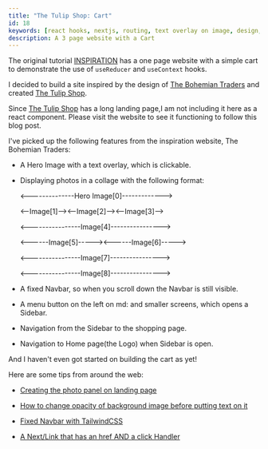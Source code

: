 ```yaml
---
title: "The Tulip Shop: Cart" 
id: 18
keywords: [react hooks, nextjs, routing, text overlay on image, design, cart, shopping cart, useContext, useState]
description: A 3 page website with a Cart
---
```

The original tutorial [INSPIRATION](https://react-projects-14-usereducer-cart.netlify.app/) has a one page website with a simple cart to demonstrate the use of `useReducer` and `useContext` hooks.

I decided to build a site inspired by the design of [The Bohemian Traders](https://bohemiantraders.com) and created [The Tulip Shop](/thetulipshop).

Since [The Tulip Shop](/thetulipshop) has a long landing page,I am not including it here as a react component. Please visit the website to see it functioning to follow this blog post.

I've picked up the following features from the inspiration website, The Bohemian Traders:

- A Hero Image with a text overlay, which is clickable.

- Displaying photos in a collage with the following format:
  
  <--------------Hero Image[0]------------->

  <--Image[1]--><--Image[2]--><--Image[3]-->
  
  <----------------Image[4]---------------->
  
  <------Image[5]-----><------Image[6]----->
  
  <----------------Image[7]---------------->
  
  <----------------Image[8]----------------> 

- A fixed Navbar, so when you scroll down the Navbar is still visible.

- A menu button on the left on md: and smaller screens, which opens a Sidebar.

- Navigation from the Sidebar to the shopping page.

- Navigation to Home page(the Logo) when Sidebar is open.

And I haven't even got started on building the cart as yet!

Here are some tips from around the web:

- [Creating the photo panel on landing page](https://youtu.be/b-hrxkgkG-s?t=229)

- [How to change opacity of background image before putting text on it](https://www.youtube.com/watch?v=Zo1JtXnLDdA)

- [Fixed Navbar with TailwindCSS](https://www.youtube.com/watch?v=1hoSQhtd0IQ)

- [A Next/Link that has an href AND a click Handler](https://linguinecode.com/post/complete-guide-to-navigation-with-next-js-links)
